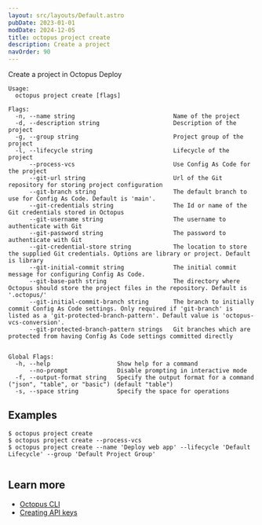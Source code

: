```yaml
---
layout: src/layouts/Default.astro
pubDate: 2023-01-01
modDate: 2024-12-05
title: octopus project create
description: Create a project
navOrder: 90
---
```


Create a project in Octopus Deploy

```
Usage:
  octopus project create [flags]

Flags:
  -n, --name string                            Name of the project
  -d, --description string                     Description of the project
  -g, --group string                           Project group of the project
  -l, --lifecycle string                       Lifecycle of the project
      --process-vcs                            Use Config As Code for the project
      --git-url string                         Url of the Git repository for storing project configuration
      --git-branch string                      The default branch to use for Config As Code. Default is 'main'.
      --git-credentials string                 The Id or name of the Git credentials stored in Octopus
      --git-username string                    The username to authenticate with Git
      --git-password string                    The password to authenticate with Git
      --git-credential-store string            The location to store the supplied Git credentials. Options are library or project. Default is library
      --git-initial-commit string              The initial commit message for configuring Config As Code.
      --git-base-path string                   The directory where Octopus should store the project files in the repository. Default is '.octopus/'
      --git-initial-commit-branch string       The branch to initially commit Config As Code settings. Only required if 'git-branch' is listed as a 'git-protected-branch-pattern'. Default value is 'octopus-vcs-conversion'.
      --git-protected-branch-pattern strings   Git branches which are protected from having Config As Code settings committed directly


Global Flags:
  -h, --help                   Show help for a command
      --no-prompt              Disable prompting in interactive mode
  -f, --output-format string   Specify the output format for a command ("json", "table", or "basic") (default "table")
  -s, --space string           Specify the space for operations

```

## Examples

<SamplesInstance />

```
$ octopus project create
$ octopus project create --process-vcs
$ octopus project create --name 'Deploy web app' --lifecycle 'Default Lifecycle' --group 'Default Project Group'


```

## Learn more

- [Octopus CLI](/docs/octopus-rest-api/cli)
- [Creating API keys](/docs/octopus-rest-api/how-to-create-an-api-key)